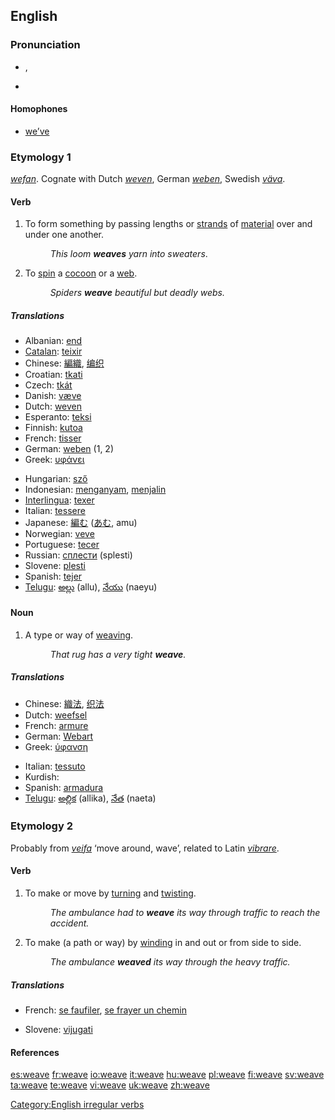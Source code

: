 ==English==

===Pronunciation===
* {{enPR|wēv}}, {{IPA|/wiːv/}}
* {{audio|en-us-weave.ogg|Audio (US)}}
*: {{rhymes|iːv}}

====Homophones====
* [[we've|we’ve]]

===Etymology 1===
{{etyl|ang}} ''[[wefan]]''. Cognate with Dutch ''[[weven]]'', German ''[[weben]]'', Swedish ''[[väva]]''.

====Verb====
{{en-verb|weaves|weaving|wove|woven}}

# To form something by passing lengths or [[strand]]s of [[material]] over and under one another.
#: ''This loom '''weaves''' yarn into sweaters''.
# To [[spin]] a [[cocoon]] or a [[web]].
#: ''Spiders '''weave''' beautiful but deadly webs.''

=====Translations=====
{{trans-top}}
* Albanian: [[end]]
* [[Catalan]]: [[teixir]]
* Chinese: [[編織]], [[编织]]
* Croatian: [[tkati]]
* Czech: [[tkát]]
* Danish: [[væve]]
* Dutch: [[weven]]
* Esperanto: [[teksi]]
* Finnish: [[kutoa]]
* French: [[tisser]]
* German: [[weben]] (1, 2)
* Greek: [[υφάνει]]
{{trans-mid}}
* Hungarian: [[sző]]
* Indonesian: [[anyam|menganyam]], [[jalin|menjalin]]
* [[Interlingua]]: [[texer]]
* Italian: [[tessere]]
* Japanese: [[編む]] ([[あむ]], amu)
* Norwegian: [[veve]]
* Portuguese: [[tecer]]
* Russian: [[сплести]] (splesti)
* Slovene: [[plesti]]
* Spanish: [[tejer]]
* [[Telugu]]: [[అల్లు]] (allu), [[నేయు]] (naeyu)
{{trans-bottom}}

====Noun====
{{en-noun}}

# ­A type or way of [[weaving]].
#: ''That rug has a very tight '''weave'''.''

=====Translations=====
{{trans-top|a type or way of weaving}}
* Chinese: [[織法]], [[织法]]
* Dutch: [[weefsel]] {{n}}
* French: [[armure]] {{f}}
* German: [[Webart]] {{f}}
* Greek: [[ύφανση]] {{f}}
{{trans-mid}}
* Italian: [[tessuto]] {{m}}
* Kurdish: {{KUchar|[[چنین]]}}
* Spanish: [[armadura]]
* [[Telugu]]: [[అల్లిక]] (allika), [[నేత]] (naeta)
{{trans-bottom}}

===Etymology 2===
Probably from {{etyl|non}} ''[[veifa]]'' ‘move around, wave’, related to Latin ''[[vibrare]]''.

====Verb====
{{en-verb|weav|es}}

# To make or move by [[turn]]ing and [[twist]]ing.
#: ''The ambulance had to '''weave''' its way through traffic to reach the accident.''
# To make (a path or way) by [[wind]]ing in and out or from side to side.
#: ''The ambulance '''weaved''' its way through the heavy traffic.''

=====Translations=====
{{trans-top|to weave}}
* French: [[se faufiler]], [[se frayer un chemin]]
{{trans-mid}}
* Slovene: [[vijugati]]
{{trans-bottom}}

====References====
{{R:Century 1911}}
{{R:Webster 1913}}

[[Category:English irregular verbs]]

[[es:weave]]
[[fr:weave]]
[[io:weave]]
[[it:weave]]
[[hu:weave]]
[[pl:weave]]
[[fi:weave]]
[[sv:weave]]
[[ta:weave]]
[[te:weave]]
[[vi:weave]]
[[uk:weave]]
[[zh:weave]]